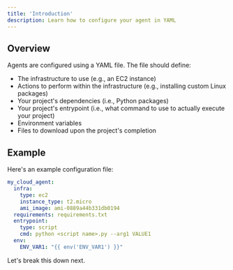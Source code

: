 ```yaml
---
title: 'Introduction'
description: Learn how to configure your agent in YAML
---
```


## Overview
  Agents are configured using a YAML file. The file should define:
  - The infrastructure to use (e.g., an EC2 instance)
  - Actions to perform within the infrastructure (e.g., installing custom Linux packages)
  - Your project's dependencies (i.e., Python packages)
  - Your project's entrypoint (i.e., what command to use to actually execute your project)
  - Environment variables
  - Files to download upon the project's completion

## Example
  Here's an example configuration file:
  ```yaml alto.yml
  my_cloud_agent:
    infra:
      type: ec2  
      instance_type: t2.micro
      ami_image: ami-0889a44b331db0194
    requirements: requirements.txt
    entrypoint:
      type: script
      cmd: python <script name>.py --arg1 VALUE1
    env:
      ENV_VAR1: "{{ env('ENV_VAR1') }}"
  ```

  Let's break this down next.